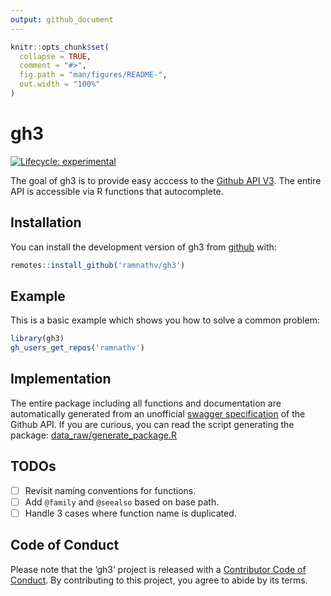 ```yaml
---
output: github_document
---
```


<!-- README.md is generated from README.Rmd. Please edit that file -->

```r
knitr::opts_chunk$set(
  collapse = TRUE,
  comment = "#>",
  fig.path = "man/figures/README-",
  out.width = "100%"
)
```
# gh3

<!-- badges: start -->
[![Lifecycle: experimental](https://img.shields.io/badge/lifecycle-experimental-orange.svg)](https://www.tidyverse.org/lifecycle/#experimental)
<!-- badges: end -->

The goal of gh3 is to provide easy acccess to the [Github API V3](https://developer.github.com/v3/). The entire API is accessible via R functions that autocomplete.

## Installation

You can install the development version of gh3 from [github](http://github.com/ramnathv/gh3) with:

``` r
remotes::install_github('ramnathv/gh3')
```

## Example

This is a basic example which shows you how to solve a common problem:

```r
library(gh3)
gh_users_get_repos('ramnathv')
```

## Implementation

The entire package including all functions and documentation are automatically generated from an unofficial [swagger specification](https://api.apis.guru/v2/specs/github.com/v3/swagger.yaml) of the Github API. If you are curious, you can read the script generating the package:  [data_raw/generate_package.R](https://github.com/ramnathv/gh3/blob/master/data-raw/generate_package.R) 

## TODOs

- [ ] Revisit naming conventions for functions.
- [ ] Add `@family` and `@seealso` based on base path.
- [ ] Handle 3 cases where function name is duplicated.

## Code of Conduct

Please note that the 'gh3' project is released with a
[Contributor Code of Conduct](CODE_OF_CONDUCT.md).
By contributing to this project, you agree to abide by its terms.
